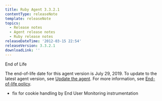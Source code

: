 ```yaml
---
title: Ruby Agent 3.3.2.1
contentType: releaseNote
template: releaseNote
topics:
  - Release notes
  - Agent release notes
  - Ruby release notes
releaseDateTime: '2012-03-15 22:54'
releaseVersion: 3.3.2.1
downloadLink: ''
---
```


<div id="watermark">
  End of Life
</div>

<div className="callout-important">
  <p>
    The end-of-life date for this agent version is July 29, 2019. To update to the latest agent version, see <a href="/docs/agents/manage-apm-agents/installation/update-new-relic-agent">Update the agent</a>. For more information, see <a href="/docs/agents/manage-apm-agents/maintenance/new-relic-agent-plugin-end-life-policy">End-of-life policy</a>.
  </p>
</div>

* fix for cookie handling by End User Monitoring instrumentation
